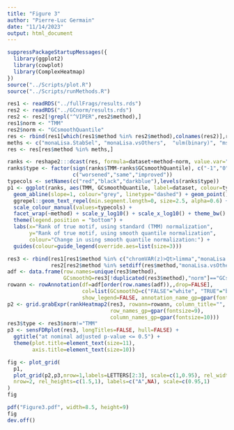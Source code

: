 ```yaml
---
title: "Figure 3"
author: "Pierre-Luc Germain"
date: "11/14/2023"
output: html_document
---
```


```r
suppressPackageStartupMessages({
  library(ggplot2)
  library(cowplot)
  library(ComplexHeatmap)
})
source("../Scripts/plot.R")
source("../Scripts/runMethods.R")
```

```r
res1 <- readRDS("../fullFrags/results.rds")
res2 <- readRDS("../GCnorm/results.rds")
res2 <- res2[!grepl("^VIPER",res2$method),]
res1$norm <- "TMM"
res2$norm <- "GCsmoothQuantile"
res <- rbind(res1[which(res1$method %in% res2$method),colnames(res2)],res2)
meths <- c("monaLisa.StabSel", "monaLisa.vsOthers",  "ulm(binary)", "msVIPER(scores)", "decoupleR(consensus)","decoupleR(mlm)>limma")
res <- res[res$method %in% meths,]
```


```r
ranks <- reshape2:::dcast(res, formula=dataset+method~norm, value.var="rank")
ranks$type <- factor(sign(ranks$TMM-ranks$GCsmoothQuantile), c("-1","0","1"),
                     c("worsened","same","improved"))
typecols <- setNames(c("red","black","darkblue"),levels(ranks$type))
p1 <- ggplot(ranks, aes(TMM, GCsmoothQuantile, label=dataset, colour=type)) +
  geom_abline(slope=1, colour="grey", linetype="dashed") + geom_point() + 
  ggrepel::geom_text_repel(min.segment.length=0, size=2.5, alpha=0.6) + 
  scale_colour_manual(values=typecols) +
  facet_wrap(~method) + scale_y_log10() + scale_x_log10() + theme_bw() +
  theme(legend.position = "bottom") + 
  labs(x="Rank of true motif, using standard (TMM) normalization",
       y="Rank of true motif, using smooth quantile normalization",
       colour="Change in using smooth quantile normalization:") +
  guides(colour=guide_legend(override.aes=list(size=3)))
```

```r
res3 <- rbind(res1[res1$method %in% c("chromVAR(z)>Qt>limma","monaLisa.vsOthers"),colnames(res2)],
              res2[res2$method %in% setdiff(res$method,"monaLisa.vsOthers"),])
adf <- data.frame(row.names=unique(res3$method),
                  GCsmoothQ=res3[!duplicated(res3$method),"norm"]=="GCsmoothQuantile")
rowann <- rowAnnotation(df=adf[order(row.names(adf)),,drop=FALSE],
                        col=list(GCsmoothQ=c("FALSE"="white", "TRUE"="brown4")),
                        show_legend=FALSE, annotation_name_gp=gpar(fontsize=10))
p2 <- grid.grabExpr(rankHeatmap2(res3, rowann=rowann, column_title="",
                                 row_names_gp=gpar(fontsize=9),
                                 column_names_gp=gpar(fontsize=10)))
res3$type <- res3$norm!="TMM"
p3 <- sensFDRplot(res3, longTitles=FALSE, hull=FALSE) +
  ggtitle("at nominal adjusted p-value <= 0.5") +
  theme(plot.title=element_text(size=11), 
        axis.title=element_text(size=10))
```

```r
fig <- plot_grid(
  p1,
  plot_grid(p2,p3,nrow=1,labels=LETTERS[2:3], scale=c(1,0.95), rel_widths=c(4,3)),
  nrow=2, rel_heights=c(1.5,1), labels=c("A",NA), scale=c(0.95,1)
)
fig
```


```r
pdf("Figure3.pdf", width=8.5, height=9)
fig
dev.off()
```